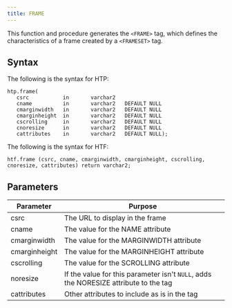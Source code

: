 ```yaml
---
title: FRAME
---
```


This function and procedure generates the `<FRAME>` tag, which defines the characteristics of a frame created by a `<FRAMESET>` tag.

## Syntax

The following is the syntax for HTP:

```
htp.frame(
   csrc           in       varchar2
   cname          in       varchar2   DEFAULT NULL
   cmarginwidth   in       varchar2   DEFAULT NULL
   cmarginheight  in       varchar2   DEFAULT NULL
   cscrolling     in       varchar2   DEFAULT NULL
   cnoresize      in       varchar2   DEFAULT NULL
   cattributes    in       varchar2   DEFAULT NULL);
```

The following is the syntax for HTF:

```
htf.frame (csrc, cname, cmarginwidth, cmarginheight, cscrolling, cnoresize, cattributes) return varchar2;
```

## Parameters

| Parameter | Purpose  |
| --------- | -------- |
| csrc | The URL to display in the frame |
| cname | The value for the NAME attribute |
| cmarginwidth | The value for the MARGINWIDTH attribute |
| cmarginheight | The value for the MARGINHEIGHT attribute |
| cscrolling | The value for the SCROLLING attribute |
| noresize | If the value for this parameter isn't `NULL`, adds the NORESIZE attribute to the tag |
| cattributes | Other attributes to include as is in the tag |
